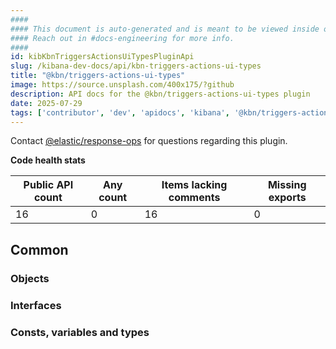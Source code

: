 ```yaml
---
####
#### This document is auto-generated and is meant to be viewed inside our experimental, new docs system.
#### Reach out in #docs-engineering for more info.
####
id: kibKbnTriggersActionsUiTypesPluginApi
slug: /kibana-dev-docs/api/kbn-triggers-actions-ui-types
title: "@kbn/triggers-actions-ui-types"
image: https://source.unsplash.com/400x175/?github
description: API docs for the @kbn/triggers-actions-ui-types plugin
date: 2025-07-29
tags: ['contributor', 'dev', 'apidocs', 'kibana', '@kbn/triggers-actions-ui-types']
---
```




Contact [@elastic/response-ops](https://github.com/orgs/elastic/teams/response-ops) for questions regarding this plugin.

**Code health stats**

| Public API count  | Any count | Items lacking comments | Missing exports |
|-------------------|-----------|------------------------|-----------------|
| 16 | 0 | 16 | 0 |

## Common

### Objects
<DocDefinitionList data={kbnTriggersActionsUiTypesObj.common.objects}/>

### Interfaces
<DocDefinitionList data={kbnTriggersActionsUiTypesObj.common.interfaces}/>

### Consts, variables and types
<DocDefinitionList data={kbnTriggersActionsUiTypesObj.common.misc}/>

